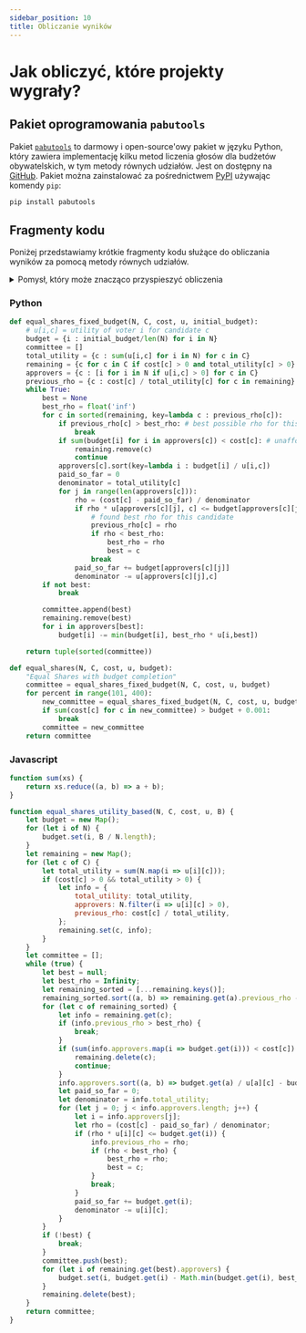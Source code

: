```yaml
---
sidebar_position: 10
title: Obliczanie wyników
---
```



# Jak obliczyć, które projekty wygrały?

<!-- Todo: talk about using floats or fractions. -->

## Pakiet oprogramowania `pabutools`

Pakiet [`pabutools`](https://github.com/Grzesiek3713/pabutools) to darmowy i open-source'owy pakiet w języku Python, który zawiera implementację kilku metod liczenia głosów dla budżetów obywatelskich, w tym metody równych udziałów. 
Jest on dostępny na [GitHub](https://github.com/Grzesiek3713/pabutools). 
Pakiet można zainstalować za pośrednictwem [PyPI](https://pypi.org/project/pabutools/) używając komendy `pip`:

```bash
pip install pabutools
```

## Fragmenty kodu

Poniżej przedstawiamy krótkie fragmenty kodu służące do obliczania wyników za pomocą metody równych udziałów.

<details>
<summary>Pomysł, który może znacząco przyspieszyć obliczenia</summary>
<div>
<p>
Algorytm musi wielokrotnie obliczać „<a href="../explanation">efektywną liczbę głosów</a>" dla każdego projektu.
Jest to kosztowna operacja. Tę część można przyspieszyć, przeliczając efektywną liczbę głosów tylko w określonych przypadkach. 
</p>
<p>
Główną obserwacją jest to, że efektywna liczba głosów <em>może się tylko zmniejszać</em> w kolejnych rundach algorytmu.
Możemy zatem zastosować następującą technikę:
zaczynamy od projektu, który miał największą efektywną liczbę głosów w poprzedniej rundzie.
Ponownie obliczamy efektywną liczbę głosów dla tego projektu.
Następnie porównujemy jego nową efektywną liczbę głosów z
drugą co do wielkości efektywną liczbą głosów z poprzedniej rundy.
Jeśli nowa efektywna liczba głosów jest wyższa niż efektywna liczba głosów drugiego w kolejności projektu,
to wiemy, że znaleźliśmy projekt z najwyższą efektywną liczbą głosów w obecnej rundzie
(ponieważ wszystkie inne projekty miały wcześniej niższą efektywną liczbę głosów, która w międzyczasie mogła się jeszcze zmniejszyć).
Dlatego możemy taki projekt od razu wybrać.
</p>
<p>
Ta optymalizacja jest stosowana we fragmentach kodu przedstawionych poniżej.
</p>
</div>
</details>

### Python

```python
def equal_shares_fixed_budget(N, C, cost, u, initial_budget):
    # u[i,c] = utility of voter i for candidate c
    budget = {i : initial_budget/len(N) for i in N}
    committee = []
    total_utility = {c : sum(u[i,c] for i in N) for c in C}
    remaining = {c for c in C if cost[c] > 0 and total_utility[c] > 0} # throw away dummy candidates
    approvers = {c : [i for i in N if u[i,c] > 0] for c in C}
    previous_rho = {c : cost[c] / total_utility[c] for c in remaining}
    while True:
        best = None
        best_rho = float('inf')
        for c in sorted(remaining, key=lambda c : previous_rho[c]):
            if previous_rho[c] > best_rho: # best possible rho for this round still isn't good enough
                break
            if sum(budget[i] for i in approvers[c]) < cost[c]: # unaffordable, can delete
                remaining.remove(c)
                continue
            approvers[c].sort(key=lambda i : budget[i] / u[i,c])
            paid_so_far = 0
            denominator = total_utility[c]
            for j in range(len(approvers[c])):
                rho = (cost[c] - paid_so_far) / denominator
                if rho * u[approvers[c][j], c] <= budget[approvers[c][j]]:
                    # found best rho for this candidate
                    previous_rho[c] = rho
                    if rho < best_rho:
                        best_rho = rho
                        best = c
                    break
                paid_so_far += budget[approvers[c][j]]
                denominator -= u[approvers[c][j],c]
        if not best:
            break

        committee.append(best)
        remaining.remove(best)
        for i in approvers[best]:
            budget[i] -= min(budget[i], best_rho * u[i,best])

    return tuple(sorted(committee))

def equal_shares(N, C, cost, u, budget):
    "Equal Shares with budget completion"
    committee = equal_shares_fixed_budget(N, C, cost, u, budget)
    for percent in range(101, 400):
        new_committee = equal_shares_fixed_budget(N, C, cost, u, budget * percent / 100)
        if sum(cost[c] for c in new_committee) > budget + 0.001:
            break
        committee = new_committee
    return committee
```

### Javascript

```javascript
function sum(xs) {
    return xs.reduce((a, b) => a + b);
}

function equal_shares_utility_based(N, C, cost, u, B) {
    let budget = new Map();
    for (let i of N) {
        budget.set(i, B / N.length);
    }
    let remaining = new Map();
    for (let c of C) {
        let total_utility = sum(N.map(i => u[i][c]));
        if (cost[c] > 0 && total_utility > 0) {
            let info = {
                total_utility: total_utility,
                approvers: N.filter(i => u[i][c] > 0),
                previous_rho: cost[c] / total_utility,
            };
            remaining.set(c, info);
        }
    }
    let committee = [];
    while (true) {
        let best = null;
        let best_rho = Infinity;
        let remaining_sorted = [...remaining.keys()];
        remaining_sorted.sort((a, b) => remaining.get(a).previous_rho - remaining.get(b).previous_rho);
        for (let c of remaining_sorted) {
            let info = remaining.get(c);
            if (info.previous_rho > best_rho) {
                break;
            }
            if (sum(info.approvers.map(i => budget.get(i))) < cost[c]) {
                remaining.delete(c);
                continue;
            }
            info.approvers.sort((a, b) => budget.get(a) / u[a][c] - budget.get(b) / u[b][c]);
            let paid_so_far = 0;
            let denominator = info.total_utility;
            for (let j = 0; j < info.approvers.length; j++) {
                let i = info.approvers[j];
                let rho = (cost[c] - paid_so_far) / denominator;
                if (rho * u[i][c] <= budget.get(i)) {
                    info.previous_rho = rho;
                    if (rho < best_rho) {
                        best_rho = rho;
                        best = c;
                    }
                    break;
                }
                paid_so_far += budget.get(i);
                denominator -= u[i][c];
            }
        }
        if (!best) {
            break;
        }
        committee.push(best);
        for (let i of remaining.get(best).approvers) {
            budget.set(i, budget.get(i) - Math.min(budget.get(i), best_rho * u[i][best]));
        }
        remaining.delete(best);
    }
    return committee;
}
```
